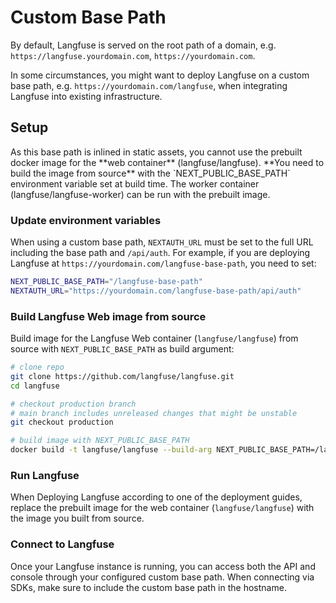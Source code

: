 # Custom Base Path

By default, Langfuse is served on the root path of a domain, e.g. `https://langfuse.yourdomain.com`, `https://yourdomain.com`.

In some circumstances, you might want to deploy Langfuse on a custom base path, e.g. `https://yourdomain.com/langfuse`, when integrating Langfuse into existing infrastructure.

## Setup

<Callout type="warning">
  As this base path is inlined in static assets, you cannot use the prebuilt
  docker image for the **web container** (langfuse/langfuse). **You need to
  build the image from source** with the `NEXT_PUBLIC_BASE_PATH` environment
  variable set at build time. The worker container (langfuse/langfuse-worker)
  can be run with the prebuilt image.
</Callout>

<Steps>

### Update environment variables

When using a custom base path, `NEXTAUTH_URL` must be set to the full URL including the base path and `/api/auth`. For example, if you are deploying Langfuse at `https://yourdomain.com/langfuse-base-path`, you need to set:

```bash filename=".env"
NEXT_PUBLIC_BASE_PATH="/langfuse-base-path"
NEXTAUTH_URL="https://yourdomain.com/langfuse-base-path/api/auth"
```

### Build Langfuse Web image from source

Build image for the Langfuse Web container (`langfuse/langfuse`) from source with `NEXT_PUBLIC_BASE_PATH` as build argument:

```bash /NEXT_PUBLIC_BASE_PATH/
# clone repo
git clone https://github.com/langfuse/langfuse.git
cd langfuse

# checkout production branch
# main branch includes unreleased changes that might be unstable
git checkout production

# build image with NEXT_PUBLIC_BASE_PATH
docker build -t langfuse/langfuse --build-arg NEXT_PUBLIC_BASE_PATH=/langfuse-base-path -f ./web/Dockerfile .
```

### Run Langfuse

When Deploying Langfuse according to one of the deployment guides, replace the prebuilt image for the web container (`langfuse/langfuse`) with the image you built from source.

### Connect to Langfuse

Once your Langfuse instance is running, you can access both the API and console through your configured custom base path. When connecting via SDKs, make sure to include the custom base path in the hostname.

</Steps>


<SelfHostHelpFooter />

